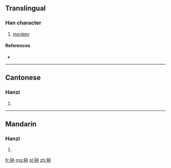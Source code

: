 {{also|猻}}
==Translingual==

===Han character===
{{Han char|rn=94|rad=犬|as=06|sn=9|four=|canj=KHNDF,XKHND}}

# [[monkey]]

====References====
* {{Han ref|kx=0711.101|hdz=21347.030|uh=72F2|ud=29426}}

----

==Cantonese==

===Hanzi===
{{yue-hanzi|jyut=|y=syun1|tra=猻}}

# {{defn|lang=yue|sort=犬06}}

----

==Mandarin==

===Hanzi===
{{cmn-hanzi|tra=猻|pin=[[sūn]] ([[sun1]])|wg=sun<sup>1</sup>}}

# {{defn|lang=cmn|sort=犬06}}

[[fr:狲]]
[[mg:狲]]
[[pl:狲]]
[[zh:狲]]